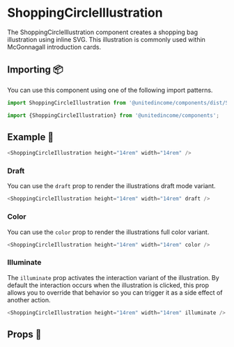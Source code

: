 
# ShoppingCircleIllustration

The ShoppingCircleIllustration component creates a shopping bag illustration using inline SVG. This illustration is commonly used within McGonnagall introduction cards.

## Importing 📦

You can use this component using one of the following import patterns.

```javascript
import ShoppingCircleIllustration from '@unitedincome/components/dist/ShoppingCircleIllustration';
```

```javascript
import {ShoppingCircleIllustration} from '@unitedincome/components';
```

## Example 🚀

<Preview>
  <ShoppingCircleIllustration height="14rem" width="14rem" />
</Preview>

```javascript
<ShoppingCircleIllustration height="14rem" width="14rem" />
```

### Draft

You can use the `draft` prop to render the illustrations draft mode variant.

<Preview>
  <ShoppingCircleIllustration height="14rem" width="14rem" draft />
</Preview>

```javascript
<ShoppingCircleIllustration height="14rem" width="14rem" draft />
```

### Color

You can use the `color` prop to render the illustrations full color variant.

<Preview>
  <ShoppingCircleIllustration height="14rem" width="14rem" color />
</Preview>

```javascript
<ShoppingCircleIllustration height="14rem" width="14rem" color />
```

### Illuminate

The `illuminate` prop activates the interaction variant of the illustration. By default the interaction occurs when the illustration is clicked, this prop allows you to override that behavior so you can trigger it as a side effect of another action.

<Preview>
  <ShoppingCircleIllustration height="14rem" width="14rem" illuminate />
</Preview>

```javascript
<ShoppingCircleIllustration height="14rem" width="14rem" illuminate />
```

## Props 🔧

<Props of={ShoppingCircleIllustration} />
